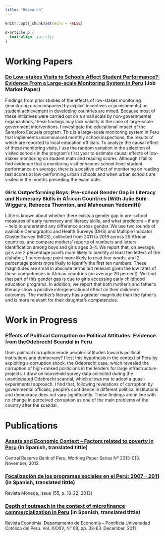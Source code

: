 ```yaml
---
title: "Research"
---
```


```r
knitr::opts_chunk$set(echo = FALSE)
```

```css
d-article p {
  text-align: justify;
}
```


# Working Papers

### [Do Low-stakes Visits to Schools Affect Student Performance?: Evidence From a Large-scale Monitoring System in Peru](https://drive.google.com/file/d/1P2Z99_xIK192Ud7Jm2FR-p9BXFtdEl4U){target="_blank"} (Job Market Paper)

Findings from prior studies of the effects of low-stakes monitoring (monitoring unaccompanied by explicit incentives or punishments) on student achievement in developing countries are mixed. Because most of these initiatives were carried out on a small scale by non-governmental organizations, these findings may lack validity in the case of large-scale government interventions. I investigate the educational impact of the Semaforo Escuela program. This is a large-scale monitoring system in Peru that implements unannounced monthly school inspections, the results of which are reported to local education officials. To analyze the causal effect of these monitoring visits, I use the random variation in the selection of visited schools in the program’s first year to estimate causal effects of low-stakes monitoring on student math and reading scores. Although I fail to find evidence that a monitoring visit enhances school-level student performance on average, there is a positive effect of monitoring on reading test scores at low-performing urban schools and when urban schools are visited in the months preceding the exam date. 

### Girls Outperforming Boys: Pre-school Gender Gap in Literacy and Numeracy Skills in African Countries (With Julie Buhl-Wiggers, Rebecca Thornton, and Mahounan Yedomiffi)

Little is known about whether there exists a gender gap in pre-school measures of early numeracy and literacy skills, and what predictors – if any – help to understand any difference across gender. We use two rounds of available Demographic and Health Surveys (DHS) and Multiple Indicator Cluster Survey (MICS), collected from 2011 to 2019 across 25 African countries, and compare mothers’ reports of numbers and letters identification among boys and girls ages 3–4. We report that, on average, girls are 2 percentage points more likely to identify at least ten letters of the alphabet, 1 percentage point more likely to read four words, and 2 percentage points more likely to identify the first ten numbers. These magnitudes are small in absolute terms but relevant given the low rates of these competences in African countries (on average 20 percent). We find that part of this gender gap is due to girls accessing early childhood education programs. In addition, we report that both mother's and father's literacy show a positive intergenerational effect on their children's outcomes. The mother's literacy has a greater magnitude than the father's and is more relevant for their daughter's competencies.

# Work in Progress


### Effects of Political Corruption on Political Attitudes: Evidence from theOdebrecht Scandal in Peru

Does political corruption erode people’s attitudes towards political institutions and democracy? I test this hypothesis in the context of Peru by exploiting a corruption shock, the Odebrecht case, which revealed the corruption of high-ranked politicians in the tenders for large infrastructure projects. I draw on household survey data collected during the unanticipated Odebrecht scandal, which allows me to adopt a quasi-experimental approach. I find that, following revelations of corruption by governmental officials, people’s confidence in different political institutions and democracy does not vary significantly. These findings are in line with no change in perceived corruption as one of the main problems of the country after the scandal.

# Publications

### [Assets and Economic Context – Factors related to poverty in Peru](https://www.bcrp.gob.pe/en/publications/working-papers/wp-2013-13-assets-and-economic-context-factors-related-to-the-poverty-in-peru.html){target="_blank"}  (in Spanish, translated tittle)
Central Reserve Bank of Peru. Working Paper Series Nº 2013-013. November, 2013.

### [Focalización de los programas sociales en el Perú: 2007 – 2011](https://www.bcrp.gob.pe/docs/Publicaciones/Revista-Moneda/moneda-155/moneda-155-03.pdf){target="_blank"} (in Spanish, translated tittle)
Revista Moneda, issue 155, p. 18-22. 2013}

### [Depth of outreach in the context of microfinance commercialization in Peru](https://revistas.pucp.edu.pe/index.php/economia/article/view/2686){target="_blank"} (in Spanish, translated tittle)
Revista Economía. Departamento de Economía – Pontificia Universidad Católica del Perú. Vol. XXXIV, N° 68, pp. 33-63. December, 2011




